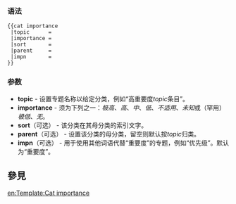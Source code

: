 <includeonly><!-- 在這裡加入模板的保護標識 --></includeonly><noinclude>{{template doc page viewed directly}}</noinclude>
{{noteTA|G1=IT}}
=== 语法 ===
<pre>
{{cat importance
 |topic      =
 |importance =
 |sort       =
 |parent     =
 |impn       =
}}
</pre>

=== 参数 ===
* '''topic''' - 设置专题名称以给定分类，例如“高重要度''topic''条目”。
* '''importance''' - 须为下列之一：''极高''、''高''、''中''、''低''、''不适用''、''未知''或（罕用）''极低''、''无''。
* '''sort'''（可选） - 该分类在其母分类的索引文字。
* '''parent'''（可选） - 设置该分类的母分类，留空则默认按''topic''归类。
*'''impn'''（可选） - 用于使用其他词语代替“重要度”的专题，例如“优先级”。默认为“重要度”。

== 參見 ==
{{Grading scheme/doc/see also}}

<includeonly>
[[Category:重要度模板| ]]

[[en:Template:Cat importance]]
</includeonly>